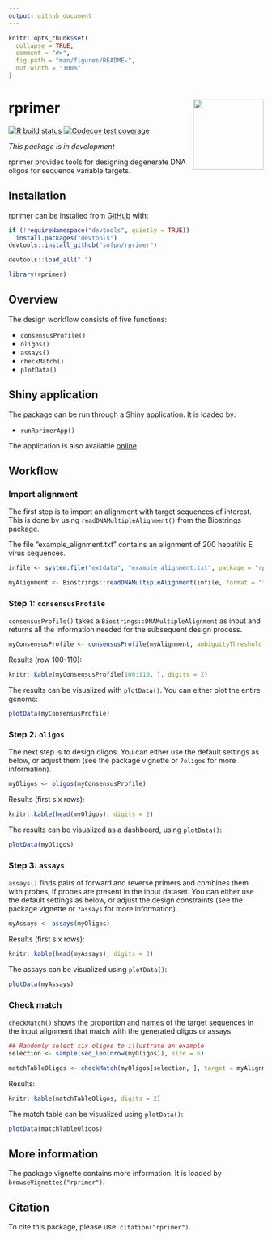 ```yaml
---
output: github_document
---
```


<!-- README.md is generated from README.Rmd. Please edit that file -->

```r
knitr::opts_chunk$set(
  collapse = TRUE,
  comment = "#>",
  fig.path = "man/figures/README-",
  out.width = "100%"
)
```

# rprimer <img src='man/figures/rprimer.png' align="right" height="139" />

<!-- badges: start -->
[![R build status](https://github.com/sofpn/rprimer/workflows/R-CMD-check/badge.svg)](https://github.com/sofpn/rprimer/actions)
[![Codecov test coverage](https://codecov.io/gh/sofpn/rprimer/branch/master/graph/badge.svg)](https://codecov.io/gh/sofpn/rprimer?branch=master)
<!-- badges: end -->

*This package is in development*

rprimer provides tools for designing degenerate DNA oligos for sequence variable targets.

## Installation

rprimer can be installed from [GitHub](https://github.com/) with:

  ``` r
if (!requireNamespace("devtools", quietly = TRUE))
    install.packages("devtools")
devtools::install_github("sofpn/rprimer")
```
``` r
devtools::load_all(".")
```

```r
library(rprimer)
```

## Overview 

The design workflow consists of five functions:

* `consensusProfile()`
* `oligos()` 
* `assays()`
* `checkMatch()`
* `plotData()`

## Shiny application

The package can be run through a Shiny application. It is loaded by: 

* `runRprimerApp()` 

The application is also available [online](https://sofpn.shinyapps.io/rprimer). 

## Workflow 

### Import alignment

The first step is to import an alignment with target sequences of interest. This is done by using `readDNAMultipleAlignment()` from the Biostrings package.

The file "example_alignment.txt" contains an alignment of 200 hepatitis E virus sequences. 

```r
infile <- system.file("extdata", "example_alignment.txt", package = "rprimer")

myAlignment <- Biostrings::readDNAMultipleAlignment(infile, format = "fasta")
```

### Step 1: `consensusProfile` 

`consensusProfile()` takes a `Biostrings::DNAMultipleAlignment` as input and returns all the information needed for the subsequent design process.

```r
myConsensusProfile <- consensusProfile(myAlignment, ambiguityThreshold = 0.05)
```

Results (row 100-110):

```r
knitr::kable(myConsensusProfile[100:110, ], digits = 2)
```

The results can be visualized with `plotData()`. You can either plot the entire genome:

```r
plotData(myConsensusProfile)
```

### Step 2: `oligos`

The next step is to design oligos. You can either use the default settings as below, or adjust them (see the package vignette or `?oligos` for more information). 

``` r
myOligos <- oligos(myConsensusProfile)
```

Results (first six rows): 

```r
knitr::kable(head(myOligos), digits = 2)
```

The results can be visualized as a dashboard, using `plotData()`: 

```r
plotData(myOligos)
```

### Step 3: `assays`

`assays()` finds pairs of forward and reverse primers and combines them with probes, if probes are present in the input dataset. You can either use the default settings as below, or adjust the design constraints (see the package vignette or `?assays` for more information).

```r
myAssays <- assays(myOligos)
```

Results (first six rows):

```r
knitr::kable(head(myAssays), digits = 2)
```

The assays can be visualized using `plotData()`: 

```r
plotData(myAssays)
```

### Check match 

`checkMatch()` shows the proportion and names of the target sequences in the input alignment that match with the generated oligos or assays:

```r
## Randomly select six oligos to illustrate an example 
selection <- sample(seq_len(nrow(myOligos)), size = 6)

matchTableOligos <- checkMatch(myOligos[selection, ], target = myAlignment)
```

Results:

```r
knitr::kable(matchTableOligos, digits = 2)
```

The match table can be visualized using `plotData()`: 

```r
plotData(matchTableOligos)
```

## More information

The package vignette contains more information. It is loaded by `browseVignettes("rprimer")`.

## Citation

To cite this package, please use: `citation("rprimer")`.
